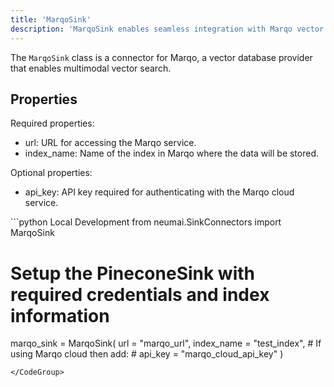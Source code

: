 ```yaml
---
title: 'MarqoSink'
description: 'MarqoSink enables seamless integration with Marqo vector database, supporting vector storage and similarity search for advanced data retrieval.'
---
```


The `MarqoSink` class is a connector for Marqo, a vector database provider that enables multimodal vector search.

## Properties

Required properties:

- url: URL for accessing the Marqo service.
- index_name: Name of the index in Marqo where the data will be stored.

Optional properties:

- api_key: API key required for authenticating with the Marqo cloud service.

<CodeGroup>
```python Local Development
from neumai.SinkConnectors import MarqoSink

# Setup the PineconeSink with required credentials and index information
marqo_sink = MarqoSink(
    url = "marqo_url",
    index_name = "test_index",
    # If using Marqo cloud then add:
    # api_key = "marqo_cloud_api_key"
)
```
</CodeGroup>